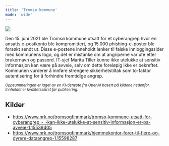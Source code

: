 ```yaml
---
title: 'Tromsø kommune'
mode: 'wide'
---
```


<Frame>
<img src="/images/tromso-kommune.png" noZoom/>
</Frame>

Den 15. juni 2021 ble Tromsø kommune utsatt for et cyberangrep hvor en ansatts e-postkonto ble kompromittert, og 15.000 phishing-e-poster ble forsøkt sendt ut. Disse e-postene inneholdt lenker til falske innloggingssider med kommunens logo, og det er mistanke om at angriperne var ute etter brukernavn og passord. IT-sjef Marita Tiller kunne ikke utelukke at sensitiv informasjon kan være på avveie, selv om dette foreløpig ikke er bekreftet. Kommunen vurderer å innføre strengere sikkerhetstiltak som to-faktor autentisering for å forhindre fremtidige angrep.

<sup><i>Oppsummeringen er laget av en KI-tjeneste fra OpenAI basert på kildene nedenfor. Innholdet er kvalitetssikret før publisering.</i></sup>

## Kilder
- https://www.nrk.no/tromsogfinnmark/tromso-kommune-utsatt-for-cyberangrep_-_-kan-ikke-utelukke-at-sensitiv-informasjon-er-pa-avveie-1.15539405
- https://www.nrk.no/tromsogfinnmark/hjemmekontor-forer-til-flere-og-dyrere-dataangrep-1.15598287
